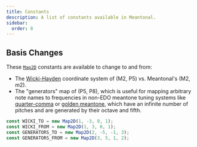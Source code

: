```yaml
---
title: Constants
description: A list of constants available in Meantonal.
sidebar:
  order: 8
---
```


## Basis Changes

These [`Map2D`](/js/map) constants are available to change to and from:
- The [Wicki-Hayden](https://en.wikipedia.org/wiki/Wicki%E2%80%93Hayden_note_layout) coordinate system of (M2, P5) vs. Meantonal's (M2, m2).
- The "generators" map of (P5, P8), which is useful for mapping arbitrary note names to frequencies in non-EDO meantone tuning systems like [quarter-comma](https://en.wikipedia.org/wiki/Quarter-comma_meantone) or [golden meantone](https://en.xen.wiki/w/Golden_meantone), which have an infinite number of pitches and are generated by their octave and fifth.

```ts
const WICKI_TO = new Map2D(1, -3, 0, 1);
const WICKI_FROM = new Map2D(1, 3, 0, 1);
const GENERATORS_TO = new Map2D(2, -5, -1, 3);
const GENERATORS_FROM = new Map2D(3, 5, 1, 2);
```
